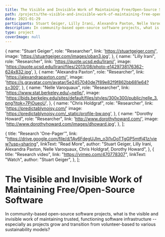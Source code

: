 ```yaml
---
title: The Visible and Invisible Work of Maintaining Free/Open-Source Software
path: /projects/the-visible-and-invisible-work-of-maintaining-free-open-source-software
date: 2021-01-29
participants: Stuart Geiger, Lilly Irani, Alexandra Paxton, Nelle Varoquaux, Chris Holdgraf, Dorothy Howard
description: In community-based open-source software projects, what is the visible and invisible work of maintaining trusted, functioning software infrastructure -- especially as projects grow and transition from volunteer-based to various sustainability models?
type: project
coverImage: null
---
```


  {
    name: "Stuart Geiger",
    role: "Researcher",
    link: 'https://stuartgeiger.com/',
    image: 'https://stuartgeiger.com/images/oban3.jpg',
  },
  {
    name: "Lilly Irani",
    role: "Researcher",
    link: 'https://quote.ucsd.edu/lirani/',
    image: 'https://quote.ucsd.edu/lirani/files/2013/08/photo-e1429738176362-624x832.jpg',
  },
  {
    name: "Alexandra Paxton",
    role: "Researcher",
    link: 'https://alexandrapaxton.com/',
    image: 'https://s.gravatar.com/avatar/5e2457040de7f89e82f9f862bb681e64?s=300',
  },
  {
    name: "Nelle Varoquaux",
    role: "Researcher",
    link: 'https://www.stat.berkeley.edu/~nelle/',
    image: 'https://bids.berkeley.edu/sites/default/files/styles/300x300/public/nelle_3.png?itok=7PiOueoU',
  },
  {
    name: "Chris Holdgraf",
    role: "Researcher",
    link: 'https://predictablynoisy.com/'
    image: 'https://predictablynoisy.com/_static/profile-bw.png',
  },
  {
    name: "Dorothy Howard",
    role: "Researcher",
    link: 'http://www.dorothyhoward.com/',
    image: 'http://www.dorothyhoward.com/images/dhoward.jpg',
  },
];

  {
    title: "Research 'One-Pager'",
    link: "https://drive.google.com/file/d/1Av6FdegUJlm_o3i1vDoTTgGP5mtfj41z/view?usp=sharing",
    linkText: "Read More",
    author:
      "Stuart Geiger, Lilly Irani, Alexandra Paxton, Nelle Varoquaux, Chris Holdgraf, Dorothy Howard",
  },
  {
    title: "Research video",
    link: "https://vimeo.com/470778307",
    linkText: "Watch",
    author: "Stuart Geiger",
  },
];

# The Visible and Invisible Work of Maintaining Free/Open-Source Software

In community-based open-source software projects, what is the visible and invisible work of maintaining trusted, functioning software infrastructure -- especially as projects grow and transition from volunteer-based to various sustainability models?
